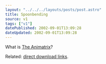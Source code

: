 ```yaml
---
layout: "../../../layouts/posts/post.astro"
title: Spoonbending
source: v1
tags: ["v1"]
datePublished: 2002-09-01T13:09:28
dateUpdated: 2002-09-01T13:09:28
---
```


What is [The Animatrix][1]?

Related: [direct download links][2].

[1]: http://whatisthematrix.warnerbros.com/rl_cmp/anime_trailer_qt2.html "What Is The Matrix: The Animatrix Preview Trailer (a series of 9 anime stories set in the world of The Matrix)"
[2]: http://slashdot.org/comments.pl?sid=39030&cid=4175634 "Slashdot.org: direct download links for The Animatrix trailer"
